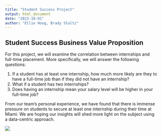 ```yaml
---
title: "Student Success Project"
output: html_document
date: "2023-10-01"
author: "Ellie Hoog, Brady Stultz"
---
```


## Student Success Business Value Proposition

For this project, we will examine the correlation between internships and full-time placement. More specifically, we will answer the following questions:

1.  If a student has at least one internship, how much more likely are they to have a full-time job than if they did not have an internship?
2.  What if a student has two internships?
3.  Does having an internship mean your salary level will be higher in your full-time job?

From our team's personal experience, we have found that there is immense pressure on students to secure at least one internship during their time at Miami. We are hoping our insights will shed more light on the subject using a data-centric approach.

![](images/StudentSucessBVP.drawio (1).png)

